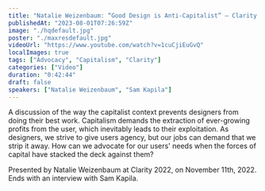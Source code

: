 ```yaml
---
title: "Natalie Weizenbaum: “Good Design is Anti-Capitalist” — Clarity 2022"
publishedAt: "2023-08-01T07:26:59Z"
image: "./hqdefault.jpg"
poster: "./maxresdefault.jpg"
videoUrl: "https://www.youtube.com/watch?v=1cuCjiEuGvQ"
localImages: true
tags: ["Advocacy", "Capitalism", "Clarity"]
categories: ["Video"]
duration: "0:42:44"
draft: false
speakers: ["Natalie Weizenbaum", "Sam Kapila"]
---
```


A discussion of the way the capitalist context prevents designers from doing their best work. Capitalism demands the extraction of ever-growing profits from the user, which inevitably leads to their exploitation. As designers, we strive to give users agency, but our jobs can demand that we strip it away. How can we advocate for our users' needs when the forces of capital have stacked the deck against them?

Presented by Natalie Weizenbaum at Clarity 2022, on November 11th, 2022. Ends with an interview with Sam Kapila.
